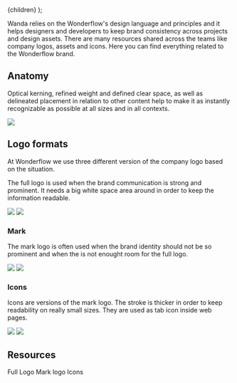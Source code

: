 
  <MdxLayout title="Brand" description="Wonderflow's digital identity">
    {children}
  </MdxLayout>
);

Wanda relies on the Wonderflow's design language and principles and it helps designers and developers to keep brand consistency across projects and design assets. There are many resources shared across the teams like company logos, assets and icons. Here you can find everything related to the Wonderflow brand.

## Anatomy

Optical kerning, refined weight and defined clear space, as well as delineated placement in relation to other content help to make it as instantly recognizable as possible at all sizes and in all contexts.

<ThemedImg src="/design/brand/logo-anatomy.svg" />

![](/design/brand/logo-colors.svg)

## Logo formats

At Wonderflow we use three different version of the company logo based on the situation.

The full logo is used when the brand communication is strong and prominent. It needs a big white space area around in order to keep the information readable.

<Stack direction="row" columnGap={24}>
  <Zoomer>
    <img
      loading="lazy"
      decoding="async"
      src="/design/brand/full-logo-light.svg"
    />
  </Zoomer>
  <Zoomer>
    <img
      loading="lazy"
      decoding="async"
      src="/design/brand/full-logo-dark.svg"
    />
  </Zoomer>
</Stack>

### Mark

The mark logo is often used when the brand identity should not be so prominent and when the is not enought room for the full logo.

<Stack direction="row" columnGap={24}>
  <Zoomer>
    <img
      loading="lazy"
      decoding="async"
      src="/design/brand/mark-logo-light.svg"
    />
  </Zoomer>
  <Zoomer>
    <img
      loading="lazy"
      decoding="async"
      src="/design/brand/mark-logo-dark.svg"
    />
  </Zoomer>
</Stack>

### Icons

Icons are versions of the mark logo. The stroke is thicker in order to keep readability on really small sizes. They are used as tab icon inside web pages.

<Stack direction="row" columnGap={24}>
  <Zoomer>
    <img
      loading="lazy"
      decoding="async"
      src="/design/brand/icon-logo-light.svg"
    />
  </Zoomer>
  <Zoomer>
    <img
      loading="lazy"
      decoding="async"
      src="/design/brand/icon-logo-dark.svg"
    />
  </Zoomer>
</Stack>

## Resources

<Grid colMinWidth="10rem" columnGap={2} rowGap={2}>
  <Grid.Item>
    <Tile
      icon="arrow-down-to-bracket"
      as="a"
      href="/assets/logo/full-logo.zip"
      download
    >
      <Text weight="bold">Full Logo</Text>
    </Tile>
  </Grid.Item>
  <Grid.Item>
    <Tile
      icon="arrow-down-to-bracket"
      as="a"
      href="/assets/logo/mark-logo.zip"
      download
    >
      <Text weight="bold">Mark logo</Text>
    </Tile>
  </Grid.Item>
  <Grid.Item>
    <Tile
      icon="arrow-down-to-bracket"
      as="a"
      href="/assets/logo/icons.zip"
      download
    >
      <Text weight="bold">Icons</Text>
    </Tile>
  </Grid.Item>
</Grid>
